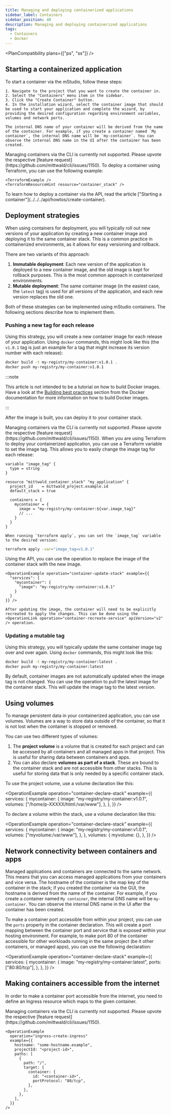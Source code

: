 ```yaml
---
title: Managing and deploying containerized applications
sidebar_label: Containers
sidebar_position: 40
description: Managing and deploying containerized applications
tags:
  - Containers
  - Docker
---
```



<PlanCompatibility plans={["ps", "ss"]} />

## Starting a containerized application

<Tabs groupId="access-mode">
  <TabItem value="gui" label="mStudio UI">
    To start a container via the mStudio, follow these steps:

    1. Navigate to the project that you want to create the container in.
    2. Select the "Containers" menu item in the sidebar.
    3. Click the "Create Container" button.
    4. In the installation wizard, select the container image that should be used to start your application and complete the wizard, by providing the desired configuration regarding environment variables, volumes and network ports.

    The internal DNS name of your container will be derived from the name of the container. For example, if you create a container named `My container`, the internal DNS name will be `my-container`. You can observe the internal DNS name in the UI after the container has been created.

  </TabItem>
  <TabItem value="cli" label="CLI">
    Managing containers via the CLI is currently not supported. Please upvote the respective [feature request](https://github.com/mittwald/cli/issues/1150).
  </TabItem>
  <TabItem value="terraform" label="Terraform">
    To deploy a container using Terraform, you can use the following example:

    <TerraformExample />
    <TerraformResourceHint resource="container_stack" />

  </TabItem>
  <TabItem value="api" label="API">
    To learn how to deploy a container via the API, read the article ["Starting a container"](../../../api/howtos/create-container).
  </TabItem>
</Tabs>

## Deployment strategies

When using containers for deployment, you will typically roll out new versions of your application by creating a new container image and deploying it to the same container stack. This is a common practice in containerized environments, as it allows for easy versioning and rollback.

There are two variants of this approach:

1. **Immutable deployment**: Each new version of the application is deployed to a new container image, and the old image is kept for rollback purposes. This is the most common approach in containerized environments.
2. **Mutable deployment**: The same container image (in the easiest case, the `latest` tag) is used for all versions of the application, and each new version replaces the old one.

Both of these strategies can be implemented using mStudio containers. The following sections describe how to implement them.

### Pushing a new tag for each release

Using this strategy, you will create a new container image for each release of your application. Using `docker` commands, this might look like this (the `v1.0.1` tag is just an example for a tag that might increase its version number with each release):

```bash
docker build -t my-registry/my-container:v1.0.1 .
docker push my-registry/my-container:v1.0.1
```

:::note

This article is not intended to be a tutorial on how to build Docker images. Have a look at the [Building best practices](https://docs.docker.com/build/building/best-practices/) section from the Docker documentation for more information on how to build Docker images.

:::

After the image is built, you can deploy it to your container stack.

<Tabs groupId="access-mode">
  <TabItem value="cli" label="CLI">
    Managing containers via the CLI is currently not supported. Please upvote the respective [feature request](https://github.com/mittwald/cli/issues/1150).
  </TabItem>
  <TabItem value="terraform" label="Terraform">
    When you are using Terraform to deploy your containerized application, you can use a Terraform variable to set the image tag. This allows you to easily change the image tag for each release:

```hcl
variable "image_tag" {
  type = string
}

resource "mittwald_container_stack" "my_application" {
  project_id    = mittwald_project.example.id
  default_stack = true

  containers = {
    mycontainer = {
      image = "my-registry/my-container:${var.image_tag}"
      // ...
    }
  }
}
```

    When running `terraform apply`, you can set the `image_tag` variable to the desired version:

```bash
terraform apply -var="image_tag=v1.0.1"
```

  </TabItem>
  <TabItem value="api" label="API">
    Using the API, you can use the <OperationLink operation="container-update-stack" apiVersion="v2" /> operation to replace the image of the container stack with the new image.

    <OperationExample operation="container-update-stack" example={{
      "services": {
        "mycontainer": {
          "image": "my-registry/my-container:v1.0.1"
        }
      }
    }} />

    After updating the image, the container will need to be explicitly recreated to apply the changes. This can be done using the <OperationLink operation="container-recreate-service" apiVersion="v2" /> operation.

  </TabItem>
</Tabs>

### Updating a mutable tag

Using this strategy, you will typically update the same container image tag over and over again. Using `docker` commands, this might look like this:

```bash
docker build -t my-registry/my-container:latest .
docker push my-registry/my-container:latest
```

By default, container images are not automatically updated when the image tag is not changed. You can use the <OperationLink operation="container-pull-image-for-service" apiVersion="v2" /> operation to pull the latest image for the container stack. This will update the image tag to the latest version.

## Using volumes

To manage persistent data in your containerized application, you can use volumes. Volumes are a way to store data outside of the container, so that it is not lost when the container is stopped or removed.

You can use two different types of volumes:

1. The **project volume** is a volume that is created for each project and can be accessed by all containers and all managed apps in that project. This is useful for sharing data between containers and apps.
2. You can also declare **volumes as part of a stack**. These are bound to the container stack and are not accessible from other stacks. This is useful for storing data that is only needed by a specific container stack.

To use the project volume, use a volume declaration like this:

<OperationExample
  operation="container-declare-stack"
  example={{
    services: {
      mycontainer: {
        image: "my-registry/my-container:v1.0.1",
        volumes: ["/home/p-XXXXX/html:/var/www"],
      },
    },
  }}
/>

To declare a volume within the stack, use a volume declaration like this:

<OperationExample
  operation="container-declare-stack"
  example={{
    services: {
      mycontainer: {
        image: "my-registry/my-container:v1.0.1",
        volumes: ["myvolume:/var/www"],
      },
    },
    volumes: {
      myvolume: {},
    },
  }}
/>

## Network connectivity between containers and apps

Managed applications and containers are connected to the same network. This means that you can access managed applications from your containers and vice versa. The hostname of the container is the map key of the container in the stack; if you created the container via the GUI, the hostname is derived from the name of the container. For example, if you create a container named `My container`, the internal DNS name will be `my-container`. You can observe the internal DNS name in the UI after the container has been created.

To make a container port accessible from within your project, you can use the `ports` property in the container declaration. This will create a port mapping between the container port and service that is exposed within your hosting environment. For example, to make port 80 of the container accessible for other workloads running in the same project (be it other containers, or managed apps), you can use the following declaration:

<OperationExample
  operation="container-declare-stack"
  example={{
    services: {
      mycontainer: {
        image: "my-registry/my-container:latest",
        ports: ["80:80/tcp"],
      },
    },
  }}
/>

## Making containers accessible from the internet

In order to make a container port accessible from the internet, you need to define an Ingress resource which maps to the given container.

<Tabs groupId="access-mode">
  <TabItem value="cli" label="CLI">
    Managing containers via the CLI is currently not supported. Please upvote the respective [feature request](https://github.com/mittwald/cli/issues/1150).
  </TabItem>
  <TabItem value="terraform" label="Terraform">

  </TabItem>
  <TabItem value="api" label="API">

    <OperationExample
      operation="ingress-create-ingress"
      example={{
        hostname: "some-hostname.example",
        projectId: "<project-id>",
        paths: [
          {
            path: "/",
            target: {
              container: {
                id: "<container-id>",
                portProtocol: "80/tcp",
              },
            },
          },
        ],
      }}
    />

  </TabItem>
</Tabs>
